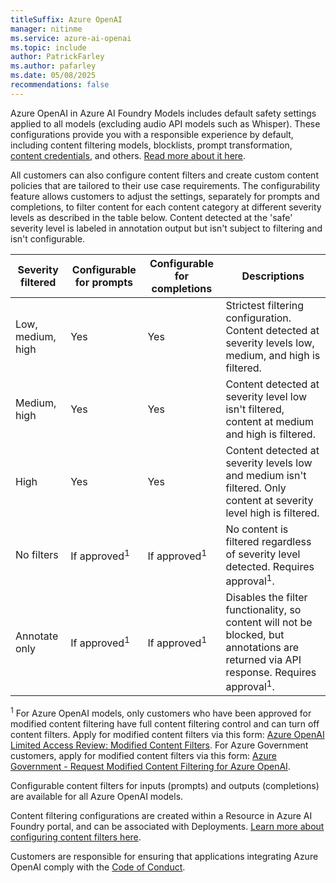 ```yaml
---
titleSuffix: Azure OpenAI
manager: nitinme
ms.service: azure-ai-openai
ms.topic: include
author: PatrickFarley
ms.author: pafarley
ms.date: 05/08/2025
recommendations: false
---
```




Azure OpenAI in Azure AI Foundry Models includes default safety settings applied to all models (excluding audio API models such as Whisper). These configurations provide you with a responsible experience by default, including content filtering models, blocklists, prompt transformation, [content credentials](../concepts/content-credentials.md), and others. [Read more about it here](/azure/ai-services/openai/concepts/default-safety-policies). 

All customers can also configure content filters and create custom content policies that are tailored to their use case requirements. The configurability feature allows customers to adjust the settings, separately for prompts and completions, to filter content for each content category at different severity levels as described in the table below. Content detected at the 'safe' severity level is labeled in annotation output but isn't subject to filtering and isn't configurable.

| Severity filtered | Configurable for prompts | Configurable for completions | Descriptions |
|-------------------|-----------------|-----------|--------------|
| Low, medium, high | Yes | Yes | Strictest filtering configuration. Content detected at severity levels low, medium, and high is filtered.|
| Medium, high      | Yes | Yes | Content detected at severity level low isn't filtered, content at medium and high is filtered.|
| High              | Yes| Yes | Content detected at severity levels low and medium isn't filtered. Only content at severity level high is filtered. |
| No filters | If approved<sup>1</sup>| If approved<sup>1</sup>| No content is filtered regardless of severity level detected. Requires approval<sup>1</sup>.|
|Annotate only | If approved<sup>1</sup>| If approved<sup>1</sup>| Disables the filter functionality, so content will not be blocked, but annotations are returned via API response. Requires approval<sup>1</sup>.|

<sup>1</sup> For Azure OpenAI models, only customers who have been approved for modified content filtering have full content filtering control and can turn off content filters. Apply for modified content filters via this form: [Azure OpenAI Limited Access Review: Modified Content Filters](https://ncv.microsoft.com/uEfCgnITdR). For Azure Government customers, apply for modified content filters via this form: [Azure Government - Request Modified Content Filtering for Azure OpenAI](https://aka.ms/AOAIGovModifyContentFilter).

Configurable content filters for inputs (prompts) and outputs (completions) are available for all Azure OpenAI models.

Content filtering configurations are created within a Resource in Azure AI Foundry portal, and can be associated with Deployments. [Learn more about configuring content filters here](../how-to/content-filters.md).  

Customers are responsible for ensuring that applications integrating Azure OpenAI comply with the [Code of Conduct](/legal/ai-code-of-conduct?context=/azure/ai-services/openai/context/context). 
